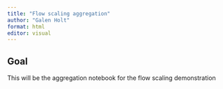 ```yaml
---
title: "Flow scaling aggregation"
author: "Galen Holt"
format: html
editor: visual
---
```


## Goal

This will be the aggregation notebook for the flow scaling demonstration

